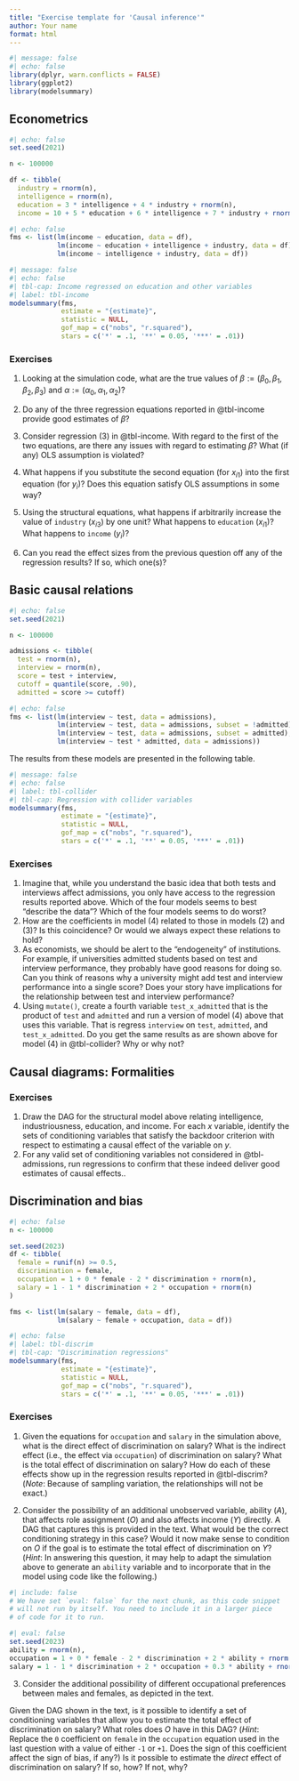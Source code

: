 ```yaml
---
title: "Exercise template for 'Causal inference'"
author: Your name
format: html
---
```


```r
#| message: false
#| echo: false
library(dplyr, warn.conflicts = FALSE)
library(ggplot2)
library(modelsummary)
```

## Econometrics

```r
#| echo: false
set.seed(2021)

n <- 100000

df <- tibble(
  industry = rnorm(n),
  intelligence = rnorm(n),
  education = 3 * intelligence + 4 * industry + rnorm(n),
  income = 10 + 5 * education + 6 * intelligence + 7 * industry + rnorm(n))
```

```r
#| echo: false
fms <- list(lm(income ~ education, data = df),
            lm(income ~ education + intelligence + industry, data = df),
            lm(income ~ intelligence + industry, data = df))
```

```r
#| message: false
#| echo: false
#| tbl-cap: Income regressed on education and other variables
#| label: tbl-income
modelsummary(fms,
             estimate = "{estimate}",
             statistic = NULL,
             gof_map = c("nobs", "r.squared"),
             stars = c('*' = .1, '**' = 0.05, '***' = .01))
```

### Exercises

1. Looking at the simulation code, what are the true values of $\beta := \left(\beta_0, \beta_1, \beta_2, \beta_3 \right)$ and $\alpha := \left(\alpha_0, \alpha_1, \alpha_2 \right)$?

2. Do any of the three regression equations reported in @tbl-income provide good estimates of $\beta$?

3. Consider regression (3) in @tbl-income.
With regard to the first of the two equations, are there any issues with regard to estimating $\beta$? 
What (if any) OLS assumption is violated?

4. What happens if you substitute the second equation (for $x_{i1}$) into the first equation (for $y_i$)? 
Does this equation satisfy OLS assumptions in some way?

5. Using the structural equations, what happens if arbitrarily increase the value of `industry` ($x_{i3}$) by one unit?
What happens to `education` ($x_{i1}$)? 
What happens to `income` ($y_i$)?

6. Can you read the effect sizes from the previous question off any of the regression results?
If so, which one(s)?

## Basic causal relations

```r
#| echo: false
set.seed(2021)

n <- 100000

admissions <- tibble(
  test = rnorm(n),
  interview = rnorm(n),
  score = test + interview,
  cutoff = quantile(score, .90),
  admitted = score >= cutoff)
```

```r
#| echo: false
fms <- list(lm(interview ~ test, data = admissions),
            lm(interview ~ test, data = admissions, subset = !admitted),
            lm(interview ~ test, data = admissions, subset = admitted),
            lm(interview ~ test * admitted, data = admissions))
```

The results from these models are presented in the following table.

```r
#| message: false
#| echo: false
#| label: tbl-collider
#| tbl-cap: Regression with collider variables
modelsummary(fms,
             estimate = "{estimate}",
             statistic = NULL,
             gof_map = c("nobs", "r.squared"),
             stars = c('*' = .1, '**' = 0.05, '***' = .01))
```

### Exercises

1. Imagine that, while you understand the basic idea that both tests and interviews affect admissions, you only have access to the regression results reported above.
Which of the four models seems to best "describe the data"?
Which of the four models seems to do worst?
2. How are the coefficients in model (4) related to those in models (2) and (3)?
Is this coincidence? Or would we always expect these relations to hold?
3. As economists, we should be alert to the "endogeneity" of institutions.
For example, if universities admitted students based on test and interview performance, they probably have good reasons for doing so.
Can you think of reasons why a university might add test and interview performance into a single score?
Does your story have implications for the relationship between test and interview performance?
4. Using `mutate()`, create a fourth variable `test_x_admitted` that is the product of `test` and `admitted` and run a version of model (4) above that uses this variable.
That is regress `interview` on `test`, `admitted`, and `test_x_admitted`.
Do you get the same results as are shown above for model (4) in @tbl-collider?
Why or why not?

## Causal diagrams: Formalities

### Exercises

1. Draw the DAG for the structural model above relating intelligence, industriousness, education, and income.
For each $x$ variable, identify the sets of conditioning variables that satisfy the backdoor criterion with respect to estimating a causal effect of the variable on $y$.
2. For any valid set of conditioning variables not considered in @tbl-admissions, run regressions to confirm that these indeed deliver good estimates of causal effects..

## Discrimination and bias

```r
#| echo: false
n <- 100000

set.seed(2023)
df <- tibble(
  female = runif(n) >= 0.5,
  discrimination = female,
  occupation = 1 + 0 * female - 2 * discrimination + rnorm(n),
  salary = 1 - 1 * discrimination + 2 * occupation + rnorm(n) 
)

fms <- list(lm(salary ~ female, data = df),
            lm(salary ~ female + occupation, data = df))
```

```r
#| echo: false
#| label: tbl-discrim
#| tbl-cap: "Discrimination regressions"
modelsummary(fms,
             estimate = "{estimate}",
             statistic = NULL,
             gof_map = c("nobs", "r.squared"),
             stars = c('*' = .1, '**' = 0.05, '***' = .01))
```

### Exercises 

1. Given the equations for `occupation` and `salary` in the simulation above, what is the direct effect of discrimination on salary?
What is the indirect effect (i.e., the effect via `occupation`) of discrimination on salary?
What is the total effect of discrimination on salary?
How do each of these effects show up in the regression results reported in @tbl-discrim?
(*Note*: Because of sampling variation, the relationships will not be exact.)

2. Consider the possibility of an additional unobserved variable, ability ($A$), that affects role assignment ($O$) and also affects income ($Y$) directly.
A DAG that captures this is provided in the text.
What would be the correct conditioning strategy in this case? 
Would it now make sense to condition on $O$ if the goal is to estimate the total effect of discrimination on $Y$?
(*Hint*: In answering this question, it may help to adapt the simulation above to generate an `ability` variable and to incorporate that in the model using code like the following.)

```r
#| include: false
# We have set `eval: false` for the next chunk, as this code snippet 
# will not run by itself. You need to include it in a larger piece
# of code for it to run.
```

```r
#| eval: false
set.seed(2023)
ability = rnorm(n),
occupation = 1 + 0 * female - 2 * discrimination + 2 * ability + rnorm(n),
salary = 1 - 1 * discrimination + 2 * occupation + 0.3 * ability + rnorm(n)
```

3. Consider the additional possibility of different occupational preferences between males and females, as depicted in the text.

Given the DAG shown in the text, is it possible to identify a set of conditioning variables that allow you to estimate the total effect of discrimination on salary?
What roles does $O$ have in this DAG?
(*Hint*: Replace the `0` coefficient on `female` in the `occupation` equation used in the last question with a value of either `-1` or `+1`. Does the sign of this coefficient affect the sign of bias, if any?)
Is it possible to estimate the *direct* effect of discrimination on salary?
If so, how? If not, why?